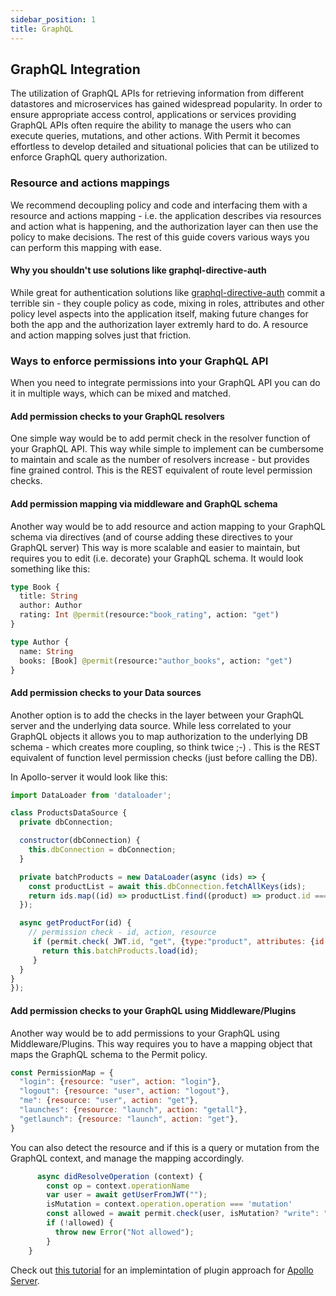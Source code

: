 ```yaml
---
sidebar_position: 1
title: GraphQL
---
```


## GraphQL Integration

The utilization of GraphQL APIs for retrieving information from different datastores and microservices has gained widespread popularity. 
In order to ensure appropriate access control, applications or services providing GraphQL APIs often require the ability to manage the users who can execute queries, mutations, and other actions.
With Permit it becomes effortless to develop detailed and situational policies that can be utilized to enforce GraphQL query authorization.

### Resource and actions mappings 

We recommend decoupling policy and code and interfacing them with a resource and actions mapping - i.e. the application describes via resources and action what is happening, and the authorization layer  can then use the policy to make decisions. The rest of this guide covers various ways you can perform this mapping with ease.

#### Why you shouldn't use solutions like graphql-directive-auth
While great for authentication solutions like [graphql-directive-auth](https://github.com/graphql-community/graphql-directive-auth) commit a terrible sin - they couple policy as code, mixing in roles, attributes and other policy level aspects into the application itself, making future changes for both the app and the authorization layer extremly hard to do.
A resource and action mapping solves just that friction.


### Ways to enforce permissions into your GraphQL API

When you need to integrate permissions into your GraphQL API you can do it in multiple ways, which can be mixed and matched.

#### Add permission checks to your GraphQL resolvers
One simple way would be to add permit check in the resolver function of your GraphQL API.
This way while simple to implement can be cumbersome to maintain and scale as the number of resolvers increase - but provides fine grained control.
This is the REST equivalent of route level permission checks. 

#### Add permission mapping via middleware and GraphQL schema
Another way would be to add resource and action mapping to your GraphQL schema via directives (and of course adding these directives to your GraphQL server)
This way is more scalable and easier to maintain, but requires you to edit (i.e. decorate) your GraphQL schema.
It would look something like this:
```graphql
type Book {
  title: String
  author: Author 
  rating: Int @permit(resource:"book_rating", action: "get")
}

type Author {
  name: String
  books: [Book] @permit(resource:"author_books", action: "get")
}
```

#### Add permission checks to your Data sources
Another option is to add the checks in the layer between your GraphQL server and the underlying data source.
While less correlated to your GraphQL objects it allows you to map authorization to the underlying DB schema - which creates more coupling, so think twice ;-) .
This is the REST equivalent of function level permission checks (just before calling the DB). 

In Apollo-server it would look like this:

```javascript
import DataLoader from 'dataloader';

class ProductsDataSource {
  private dbConnection;

  constructor(dbConnection) {
    this.dbConnection = dbConnection;
  }

  private batchProducts = new DataLoader(async (ids) => {
    const productList = await this.dbConnection.fetchAllKeys(ids);
    return ids.map((id) => productList.find((product) => product.id === id));
  });

  async getProductFor(id) {
    // permission check - id, action, resource
     if (permit.check( JWT.id, "get", {type:"product", attributes: {id: id} }){
       return this.batchProducts.load(id);
     }
  }
}
});
```


#### Add permission checks to your GraphQL using Middleware/Plugins
Another way would be to add permissions to your GraphQL using Middleware/Plugins.
This way requires you to have a mapping object that maps the GraphQL schema to the Permit policy.
```javascript
const PermissionMap = {
  "login": {resource: "user", action: "login"},
  "logout": {resource: "user", action: "logout"},
  "me": {resource: "user", action: "get"},
  "launches": {resource: "launch", action: "getall"},
  "getlaunch": {resource: "launch", action: "get"},
}
```

You can also detect the resource and if this is a query or mutation from the GraphQL context, and manage the mapping accordingly.
```javascript
      async didResolveOperation (context) {
        const op = context.operationName
        var user = await getUserFromJWT("");
        isMutation = context.operation.operation === 'mutation'
        const allowed = await permit.check(user, isMutation? "write": "read", op.toLowerCase()) // this will look like "user:write:launches" or "user:read:launches"
        if (!allowed) {
          throw new Error("Not allowed");
        }
    }
```

Check out [this tutorial](/integrations/GraphQL/apollo_server) for an implemintation of plugin approach for [Apollo Server](https://www.apollographql.com/docs/apollo-server/).




